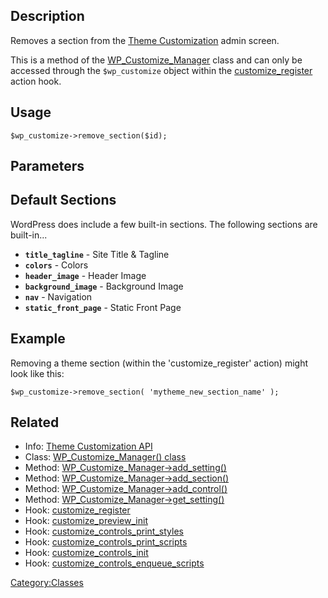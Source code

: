 ==Description==
Removes a section from the [[Theme Customization API|Theme Customization]] admin screen.

This is a method of the [[Class_Reference/WP_Customize_Manager|WP_Customize_Manager]] class and can only be accessed through the <code>$wp_customize</code> object within the [[Plugin_API/Action_Reference/customize_register|customize_register]] action hook.

==Usage==
<pre>
$wp_customize->remove_section($id);
</pre>

==Parameters==

{{Parameter|$id|string|The section to delete (must already exist).}}

==Default Sections==

WordPress does include a few built-in sections. The following sections are built-in...

*<tt>'''title_tagline'''</tt> - Site Title & Tagline
*<tt>'''colors'''</tt> - Colors
*<tt>'''header_image'''</tt> - Header Image
*<tt>'''background_image'''</tt> - Background Image
*<tt>'''nav'''</tt> - Navigation
*<tt>'''static_front_page'''</tt> - Static Front Page

==Example==
Removing a theme section (within the 'customize_register' action) might look like this:
<pre>
$wp_customize->remove_section( 'mytheme_new_section_name' );
</pre>

==Related==

* Info: [[Theme_Customization_API|Theme Customization API]]
* Class: [[Class Reference/WP Customize Manager|WP_Customize_Manager() class]]
* Method: [[Class_Reference/WP_Customize_Manager/add_setting|WP_Customize_Manager->add_setting()]]
* Method: [[Class_Reference/WP_Customize_Manager/add_section|WP_Customize_Manager->add_section()]]
* Method: [[Class_Reference/WP_Customize_Manager/add_control|WP_Customize_Manager->add_control()]]
* Method: [[Class_Reference/WP_Customize_Manager/get_setting|WP_Customize_Manager->get_setting()]]
* Hook: [[Plugin_API/Action_Reference/customize_register|customize_register]]
* Hook: [[Plugin_API/Action_Reference/customize_preview_init|customize_preview_init]]
* Hook: [[Plugin_API/Action_Reference/customize_controls_print_styles|customize_controls_print_styles]]
* Hook: [[Plugin_API/Action_Reference/customize_controls_print_scripts|customize_controls_print_scripts]]
* Hook: [[Plugin_API/Action_Reference/customize_controls_init|customize_controls_init]]
* Hook: [[Plugin_API/Action_Reference/customize_controls_enqueue_scripts|customize_controls_enqueue_scripts]]

{{Class Footer}}

[[Category:Classes]]
